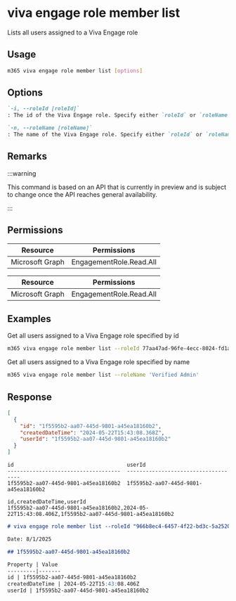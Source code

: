
# viva engage role member list

Lists all users assigned to a Viva Engage role

## Usage

```sh
m365 viva engage role member list [options]
```

## Options

```md definition-list
`-i, --roleId [roleId]`
: The id of the Viva Engage role. Specify either `roleId` or `roleName`, but not both.

`-n, --roleName [roleName]`
: The name of the Viva Engage role. Specify either `roleId` or `roleName`, but not both.
```

<Global />

## Remarks

:::warning

This command is based on an API that is currently in preview and is subject to change once the API reaches general availability.

:::

## Permissions

<Tabs>
  <TabItem value="Delegated">

  | Resource        | Permissions             |
  |-----------------|-------------------------|
  | Microsoft Graph | EngagementRole.Read.All |

  </TabItem>
  <TabItem value="Application">

  | Resource        | Permissions             |
  |-----------------|-------------------------|
  | Microsoft Graph | EngagementRole.Read.All |

  </TabItem>
</Tabs>

## Examples

Get all users assigned to a Viva Engage role specified by id

```sh
m365 viva engage role member list --roleId 77aa47ad-96fe-4ecc-8024-fd1ac5e28f17
```

Get all users assigned to a Viva Engage role specified by name

```sh
m365 viva engage role member list --roleName 'Verified Admin'
```

## Response

<Tabs>
  <TabItem value="JSON">

  ```json
  [
    {
      "id": "1f5595b2-aa07-445d-9801-a45ea18160b2",
      "createdDateTime": "2024-05-22T15:43:08.368Z",
      "userId": "1f5595b2-aa07-445d-9801-a45ea18160b2"
    }
  ]
  ```

  </TabItem>
  <TabItem value="Text">

  ```text
  id                                    userId
  ------------------------------------  ------------------------------------
  1f5595b2-aa07-445d-9801-a45ea18160b2  1f5595b2-aa07-445d-9801-a45ea18160b2
  ```

  </TabItem>
  <TabItem value="CSV">

  ```csv
  id,createdDateTime,userId
  1f5595b2-aa07-445d-9801-a45ea18160b2,2024-05-22T15:43:08.406Z,1f5595b2-aa07-445d-9801-a45ea18160b2
  ```

  </TabItem>
  <TabItem value="Markdown">

  ```md
  # viva engage role member list --roleId "966b8ec4-6457-4f22-bd3c-5a2520e98f4a"

  Date: 8/1/2025

  ## 1f5595b2-aa07-445d-9801-a45ea18160b2

  Property | Value
  ---------|-------
  id | 1f5595b2-aa07-445d-9801-a45ea18160b2
  createdDateTime | 2024-05-22T15:43:08.406Z
  userId | 1f5595b2-aa07-445d-9801-a45ea18160b2
  ```

  </TabItem>
</Tabs>
